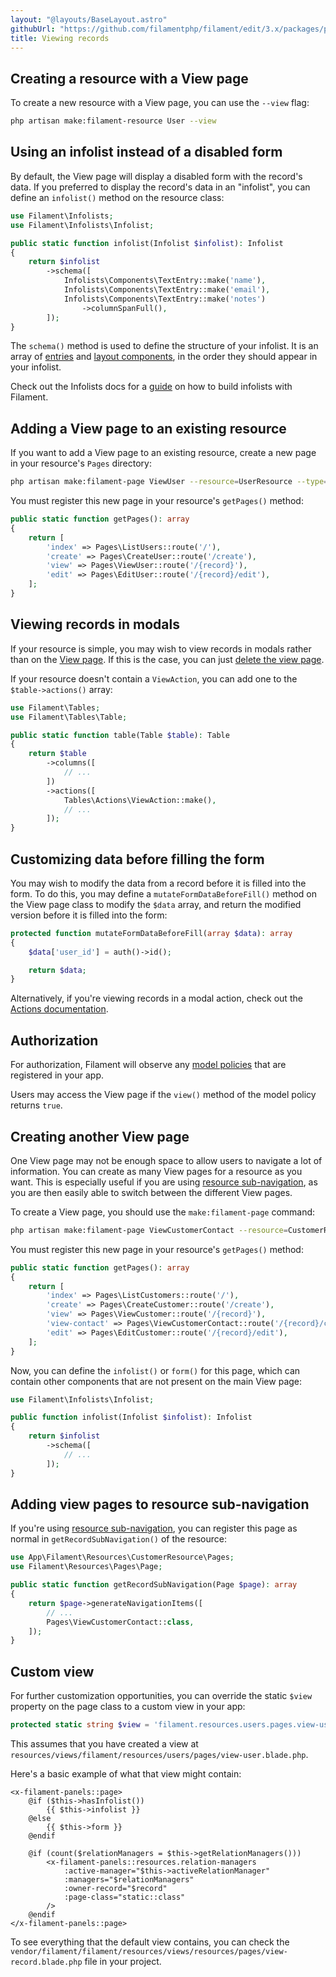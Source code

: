 ```yaml
---
layout: "@layouts/BaseLayout.astro"
githubUrl: "https://github.com/filamentphp/filament/edit/3.x/packages/panels/docs/03-resources/05-viewing-records.md"
title: Viewing records
---
```


## Creating a resource with a View page

To create a new resource with a View page, you can use the `--view` flag:

```bash
php artisan make:filament-resource User --view
```

## Using an infolist instead of a disabled form

By default, the View page will display a disabled form with the record's data. If you preferred to display the record's data in an "infolist", you can define an `infolist()` method on the resource class:

```php
use Filament\Infolists;
use Filament\Infolists\Infolist;

public static function infolist(Infolist $infolist): Infolist
{
    return $infolist
        ->schema([
            Infolists\Components\TextEntry::make('name'),
            Infolists\Components\TextEntry::make('email'),
            Infolists\Components\TextEntry::make('notes')
                ->columnSpanFull(),
        ]);
}
```

The `schema()` method is used to define the structure of your infolist. It is an array of [entries](../../infolists/entries/getting-started#available-entries) and [layout components](../../infolists/layout/getting-started#available-layout-components), in the order they should appear in your infolist.

Check out the Infolists docs for a [guide](../../infolists/getting-started) on how to build infolists with Filament.

## Adding a View page to an existing resource

If you want to add a View page to an existing resource, create a new page in your resource's `Pages` directory:

```bash
php artisan make:filament-page ViewUser --resource=UserResource --type=ViewRecord
```

You must register this new page in your resource's `getPages()` method:

```php
public static function getPages(): array
{
    return [
        'index' => Pages\ListUsers::route('/'),
        'create' => Pages\CreateUser::route('/create'),
        'view' => Pages\ViewUser::route('/{record}'),
        'edit' => Pages\EditUser::route('/{record}/edit'),
    ];
}
```

## Viewing records in modals

If your resource is simple, you may wish to view records in modals rather than on the [View page](viewing-records). If this is the case, you can just [delete the view page](getting-started#deleting-resource-pages).

If your resource doesn't contain a `ViewAction`, you can add one to the `$table->actions()` array:

```php
use Filament\Tables;
use Filament\Tables\Table;

public static function table(Table $table): Table
{
    return $table
        ->columns([
            // ...
        ])
        ->actions([
            Tables\Actions\ViewAction::make(),
            // ...
        ]);
}
```

## Customizing data before filling the form

You may wish to modify the data from a record before it is filled into the form. To do this, you may define a `mutateFormDataBeforeFill()` method on the View page class to modify the `$data` array, and return the modified version before it is filled into the form:

```php
protected function mutateFormDataBeforeFill(array $data): array
{
    $data['user_id'] = auth()->id();

    return $data;
}
```

Alternatively, if you're viewing records in a modal action, check out the [Actions documentation](../../actions/prebuilt-actions/view#customizing-data-before-filling-the-form).

## Authorization

For authorization, Filament will observe any [model policies](https://laravel.com/docs/authorization#creating-policies) that are registered in your app.

Users may access the View page if the `view()` method of the model policy returns `true`.

## Creating another View page

One View page may not be enough space to allow users to navigate a lot of information. You can create as many View pages for a resource as you want. This is especially useful if you are using [resource sub-navigation](getting-started#resource-sub-navigation), as you are then easily able to switch between the different View pages.

To create a View page, you should use the `make:filament-page` command:

```bash
php artisan make:filament-page ViewCustomerContact --resource=CustomerResource --type=ViewRecord
```

You must register this new page in your resource's `getPages()` method:

```php
public static function getPages(): array
{
    return [
        'index' => Pages\ListCustomers::route('/'),
        'create' => Pages\CreateCustomer::route('/create'),
        'view' => Pages\ViewCustomer::route('/{record}'),
        'view-contact' => Pages\ViewCustomerContact::route('/{record}/contact'),
        'edit' => Pages\EditCustomer::route('/{record}/edit'),
    ];
}
```

Now, you can define the `infolist()` or `form()` for this page, which can contain other components that are not present on the main View page:

```php
use Filament\Infolists\Infolist;

public function infolist(Infolist $infolist): Infolist
{
    return $infolist
        ->schema([
            // ...
        ]);
}
```

## Adding view pages to resource sub-navigation

If you're using [resource sub-navigation](getting-started#resource-sub-navigation), you can register this page as normal in `getRecordSubNavigation()` of the resource:

```php
use App\Filament\Resources\CustomerResource\Pages;
use Filament\Resources\Pages\Page;

public static function getRecordSubNavigation(Page $page): array
{
    return $page->generateNavigationItems([
        // ...
        Pages\ViewCustomerContact::class,
    ]);
}
```

## Custom view

For further customization opportunities, you can override the static `$view` property on the page class to a custom view in your app:

```php
protected static string $view = 'filament.resources.users.pages.view-user';
```

This assumes that you have created a view at `resources/views/filament/resources/users/pages/view-user.blade.php`.

Here's a basic example of what that view might contain:

```blade
<x-filament-panels::page>
    @if ($this->hasInfolist())
        {{ $this->infolist }}
    @else
        {{ $this->form }}
    @endif

    @if (count($relationManagers = $this->getRelationManagers()))
        <x-filament-panels::resources.relation-managers
            :active-manager="$this->activeRelationManager"
            :managers="$relationManagers"
            :owner-record="$record"
            :page-class="static::class"
        />
    @endif
</x-filament-panels::page>
```

To see everything that the default view contains, you can check the `vendor/filament/filament/resources/views/resources/pages/view-record.blade.php` file in your project.
